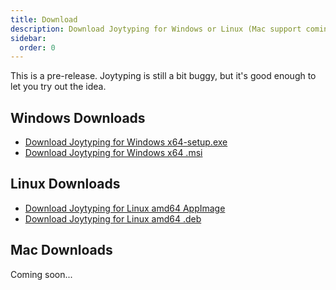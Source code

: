 ```yaml
---
title: Download
description: Download Joytyping for Windows or Linux (Mac support coming soon)
sidebar:
  order: 0
---
```


This is a pre-release. Joytyping is still a bit buggy, but it's good enough to let you try out the idea.

## Windows Downloads

- [Download Joytyping for Windows x64-setup.exe](/guides/getting-started?dv=v0.0.0%2Fjoytyping_0.0.0_x64-setup.exe)
- [Download Joytyping for Windows x64 .msi](/guides/getting-started?dv=v0.0.0%2Fjoytyping_0.0.0_x64_en-US.msi)

## Linux Downloads

- [Download Joytyping for Linux amd64 AppImage](/guides/getting-started?dv=v0.0.0%2Fjoytyping_0.0.0_amd64.AppImage)
- [Download Joytyping for Linux amd64 .deb](/guides/getting-started?dv=v0.0.0%2Fjoytyping_0.0.0_amd64.deb)

## Mac Downloads

Coming soon...
